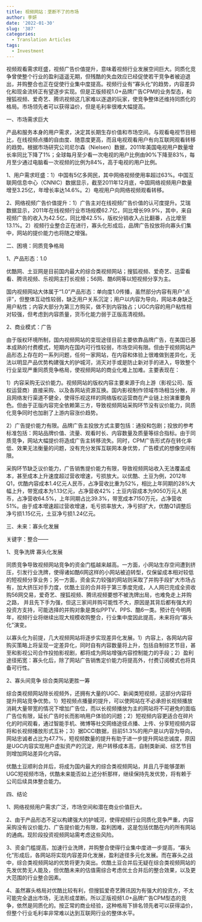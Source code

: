```yaml
---
title: 视频网站：垄断不了的市场
author: 李妍
date: '2022-01-30'
slug: '387'
categories:
  - Translation Articles
tags:
  - Investment
---
```



视频观看需求旺盛，视频广告价值提升，意味着视频行业发展空间巨大。同质化竞争曾使整个行业的盈利遥遥无期，但残酷的失血效应已经促使若干竞争者被迫退出，并购整合也正在促使行业集中度提高。视频行业有“寡头化”的趋势，内容差异化和现金流转正有望逐步实现。但是正版频视1.0+品牌广告CPM的业务型态，和搜狐视频、爱奇艺、腾讯视频这几家难以逐退的玩家，使竞争整体还维持同质化的格局。市场领先者可以获得溢价，但是毛利率很难大幅提高。

一、市场需求巨大

产品和服务本身的用户需求，决定其长期生存价值和市场空间。与观看电视节目相比，在线视频点播的自由度、随意度更高，而且电视观看用户有向互联网观看转移的趋势。根据市场研究公司尼尔森（Nielsen）数据，2011年美国电视用户数量增长率同比下降了1%；全球每月至少看一次电视的用户比例由90%下降至83%，每月至少通过电脑看一次视频的比例为84%，高于电视的用户比例。

1、用户需求旺盛：1）中国有5亿多网民，其中网络视频使用率超过63%。中国互联网信息中心（CNNIC）数据显示，截至2011年12月底，中国网络视频用户数量增至3.25亿，年增长率达14.6%。2）电视用户向网络视频观看转移。

2、网络视频广告价值提升：1）广告主对在线视频广告价值的认可度提升。艾瑞数据显示，2011年在线视频行业市场规模62.7亿，同比增长99.9%，其中，来自视频广告的收入为42.5亿，同比增42.5%，版权分销收入占比翻番，占比增至13.1%。2）视频行业整合正在进行，寡头化形成后，品牌广告投放将向寡头们集中，网站的提价能力也将随之增强。

二、困境：同质竞争格局

1、产品形态：1.0

优酷网、土豆网是目前国内最大的综合类视频网站；搜狐视频、爱奇艺、迅雷看看、腾讯视频、乐视网主打长视频；56网、酷6网等以短视频分享为主。

国内视频网站大体属于“1.0”产品形态：单向度1.0传播，虽然部分内容有用户“点评”，但整体互动性较弱，缺乏用户关系沉淀；用户以内容为导向，网站本身缺乏用户粘性；内容大部分为第三方购买，做不到内容独占；UGC内容的用户粘性相对较强，但考虑到内容质量，货币化能力弱于正版高清视频。

2、商业模式：广告

由于版权环境所制，国内视频网站的变现途径目前主要依靠品牌广告，在美国已基本成熟的付费模式，短期内在国内可行性较弱，市场空间有限。但由于视频网站产品形态上存在的一系列问题，任何一家网站，在内容和体验上很难做到差异化，无法以明显产品优势构建强大的护城河，消灭对手或是防止新对手的进入，导致整个行业呈现严重同质竞争格局，使视频网站的商业化难上加难。主要表现在：

1）内容采购无议价能力。视频网站的版权内容主要来源于向上游（影视公司、版权运营商）直接采购、以及各网站资源互换。国内影视制作领域市场相当分散，并且网络发行渠道不健全，使得乐视这样的网络版权运营商在产业链上扮演重要角色。但由于正版内容完全依赖第三方，导致视频网站采购环节没有议价能力，同质化竞争同时也加剧了上游内容涨价趋势。

2）广告提价能力有限。品牌广告主投放方式主要包括：通投和包剧；投放的参考标准包括：网站品牌价值、流量、观看时长、内容数量及质量等综合指标。由于同质竞争，网站大幅提价将造成广告主转移流失。同时，CPM广告形式存在转化率低、效果无法衡量的问题，没有充分发挥互联网本身优势，广告模式的想像空间有限。

采购环节缺乏议价能力，广告销售提价能力有限，导致视频网站收入无法覆盖成本，甚至成本上升速度超过营收增速，亏损放大。以优酷、土豆为例，2012年Q1，优酷内容成本1.4亿元人民币，占净营收比重为52%，相比上年同期的28%大幅上升，带宽成本为1.13亿元，占净营收42%；土豆内容成本为9050万元人民币，占净营收64.5%，上年同期占比39.3%，带宽成本7150万元，占净营收51%。由于成本增速超过营收增速，毛亏损率放大，净亏损扩大，优酷Q1调整后净亏损1.15亿元，土豆净亏损1.24亿元。

三、未来：寡头化发展

关键字：整合——

1、竞争洗牌 寡头化发展

同质竞争导致视频网站竞争的资金门槛越来越高。一方面，小网站生存空间遭到挤压，引发行业洗牌，使得诸如酷6网这样的小网站被迫转型，仅保留成本相对较低的短视频分享业务；另一方面，资金实力较强的网站则采取了并购手段扩大市场占有，加大挤压对手力度，优酷土豆的合并将于第三季度完成，人人网已完成全资收购56网交易，爱奇艺、搜狐视频、腾讯视频要想不被洗牌出局，也难免走上并购之路， 并且先下手为强，但这三家间并购可能性不大，原因是其背后都有强大的投资方支持，可能选择的并购对象是类似PPTV、PPS、酷6一类。预计在今明两年，视频行业将继续出现大规模收购整合，行业集中度因此提高，未来将向“寡头化”演变。

以寡头化为前提，几大视频网站将逐步实现差异化发展。1）内容上，各网站内容购买策略上将呈现一定差异化，同时自有内容数量将上升，包括自制综艺节目，甚至和影视公司合作投拍影视剧，都将成为网站增强内容控制能力的手段；2）盈利途径拓宽：寡头化后，除了网站广告销售定价能力将提高外，付费订阅模式也将具备可行性。

2、寡头间竞争 综合类网站更胜一筹

综合类视频网站除长视频外，还拥有大量的UGC、新闻类短视频，这部分内容将提升网站竞争优势。1）短视频点播量的提升，可以使网站在不必承担长视频播放消耗大量带宽的情况下增加广告位，而以长视频播放为主的网站将不可避免的面临广告位有限，延长广告时长而影响用户体验的问题；2）短视频内容更适合在碎片化的时间观看，通过智能手机、微博等社交网络途径点播、上传、分享短视频内容将和长视频播放形式互补；3）据DCCI数据，目前51.3%的用户是以内容为导向，网站忠诚者占比为47.7%，短视频数量的提升有助于进一步提升网站忠诚度，原因是UGC内容实现用户虚拟资产的沉淀，用户转移成本高，自制类新闻、综艺节目则增加网站差异化内容。

优酷土豆顺利合并后，将成为国内最大的综合类视频网站，并且几乎能够垄断UGC短视频市场，优酷未来能否如上述分析那样，继续保持先发优势，将有赖于公司后续具体整合能力。

四、结论

1、网络视频用户需求广泛，市场空间和潜在商业价值巨大。

2、由于产品形态不足以构建强大的护城河，使得视频行业同质化竞争严重，内容采购没有议价能力、广告提价能力有限，盈利困难，这是包括优酷在内的所有网站的通病。现阶段投资视频网站需考虑这些风险。

3、资金门槛提高，加速行业洗牌，并购整合使得行业集中度进一步提高，“寡头化”形成后，各网站将实现内容差异化发展，盈利途径多元化发展。而在寡头之战中，综合类视频网站的优势将更为突出。优酷土豆合并后无疑在综合类视频网站的先发优势无人能及，但优酷未来的估值需综合考虑优土合并后的整合效果，以及更大范围的行业整合因素。

4、虽然寡头格局对优酷比较有利，但搜狐爱奇艺腾讯因为有强大的投资方，不太可能完全退出市场，无法形成垄断。所以正版视频1.0+品牌广告CPM型态的竞争，依然是同质化的。按正常的商业经验，这种格局下排名领先者可以获得溢价，但整个行业毛利率非常难以达到互联网行业的整体水平。